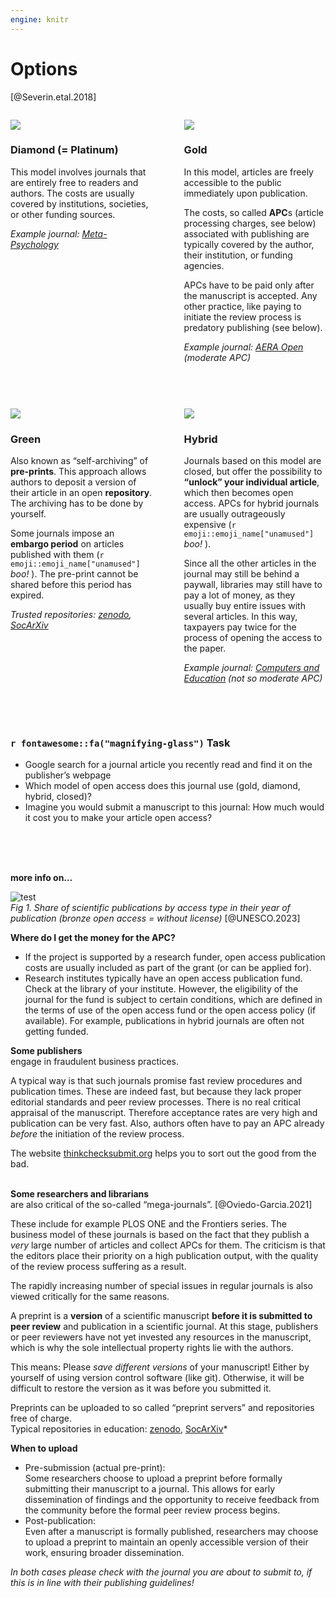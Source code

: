 ```yaml
---
engine: knitr
---
```



# Options

[@Severin.etal.2018]

:::: {.columns}
::: {.column width="49%" .diamond-bg .rounded-padding}
![](www/diamond.jpg)  

### Diamond (= Platinum)
This model involves journals that are entirely free to readers and authors. The costs are usually covered by institutions, societies, or other funding sources.\

*Example journal: [Meta-Psychology](https://open.lnu.se/index.php/metapsychology/index)*
:::

::: {.column width="2%"}
:::

::: {.column width="49%" .gold-bg .rounded-padding}
![](www/gold.jpg)  

### Gold  
In this model, articles are freely accessible to the public immediately upon publication.\

The costs, so called **APC**s (article processing charges, see below) associated with publishing are typically covered by the author, their institution, or funding agencies.\

APCs have to be paid only after the manuscript is accepted. Any other practice, like paying to initiate the review process is predatory publishing (see below).\

*Example journal: [AERA Open](https://journals.sagepub.com/home/ERO) (moderate APC)*
:::
::::

\


:::: {.columns}
::: {.column width="49%" .green-bg .rounded-padding}
![](www/green.jpg)  

### Green
Also known as "self-archiving" of **pre-prints**. This approach allows authors to deposit a version of their article in an open **repository**. The archiving has to be done by yourself.\

Some journals impose an **embargo period** on articles published with them (`r emoji::emoji_name["unamused"]` *boo!* ). The pre-print cannot be shared before this period has expired.\

*Trusted repositories: [zenodo](https://zenodo.org/), [SocArXiv](https://osf.io/preprints/socarxiv)*
:::

::: {.column width="2%"}
:::

::: {.column width="49%" .hybrid-bg .rounded-padding}
![](www/hybrid.jpg)  

### Hybrid  
Journals based on this model are closed, but offer the possibility to **"unlock" your individual article**, which then becomes open access. APCs for hybrid journals are usually outrageously expensive (`r emoji::emoji_name["unamused"]` *boo!* ).\

Since all the other articles in the journal may still be behind a paywall, libraries may still have to pay a lot of money, as they usually buy entire issues with several articles. In this way, taxpayers pay twice for the process of opening the access to the paper.\

*Example journal: [Computers and Education](https://www.sciencedirect.com/journal/computers-and-education) (not so moderate APC)*
:::
::::





\
\


::: {.callout-tip icon=false}
### `r fontawesome::fa("magnifying-glass")` Task

* Google search for a journal article you recently read and find it on the publisher's webpage
* Which model of open access does this journal use (gold, diamond, hybrid, closed)?
* Imagine you would submit a manuscript to this journal: How much would it cost you to make your article open access?
:::






\
\
\

**more info on...**

::: {.callout-note icon=false collapse="true" title="How is the distribution?"}
![test](www/oa_development.jpg)  
*Fig 1. Share of scientific publications by access type in their year of publication (bronze open access = without license)* [@UNESCO.2023]  
:::

::: {.callout-note icon=false collapse="true" title="APC"}
**Where do I get the money for the APC?**

* If the project is supported by a research funder, open access publication costs are usually included as part of the grant (or can be applied for).
* Research institutes typically have an open access publication fund. Check at the library of your institute. However, the eligibility of the journal for the fund is subject to certain conditions, which are defined in the terms of use of the open access fund or the open access policy (if available). For example, publications in hybrid journals are often not getting funded.


:::


::: {.callout-note icon=false collapse="true" title="Predatory Publishing"}
**Some publishers**\
engage in fraudulent business practices. \

A typical way is that such journals promise fast review procedures and publication times. These are indeed fast, but because they lack proper editorial standards and peer review processes. There is no real critical appraisal of the manuscript. Therefore acceptance rates are very high and publication can be very fast. Also, authors often have to pay an APC already *before* the initiation of the review process.\

The website [thinkchecksubmit.org](https://thinkchecksubmit.org/) helps you to sort out the good from the bad.\
\

**Some researchers and librarians**\
are also critical of the so-called "mega-journals". [@Oviedo-Garcia.2021]\

These include for example PLOS ONE and the Frontiers series. The business model of these journals is based on the fact that they publish a *very* large number of articles and collect APCs for them. The criticism is that the editors place their priority on a high publication output, with the quality of the review process suffering as a result.\

The rapidly increasing number of special issues in regular journals is also viewed critically for the same reasons.
:::


::: {.callout-note icon=false collapse="true" title="Preprint"}
A preprint is a **version** of a scientific manuscript **before it is submitted to peer review** and publication in a scientific journal. At this stage, publishers or peer reviewers have not yet invested any resources in the manuscript, which is why the sole intellectual property rights lie with the authors.\

This means: Please *save different versions* of your manuscript! Either by yourself of using version control software (like git). Otherwise, it will be difficult to restore the version as it was before you submitted it.\

Preprints can be uploaded to so called "preprint servers" and repositories free of charge.  
Typical repositories in education: [zenodo](https://zenodo.org/), [SocArXiv](https://osf.io/preprints/socarxiv)*\

**When to upload**

* Pre-submission (actual pre-print): <br />Some researchers choose to upload a preprint before formally submitting their manuscript to a journal. This allows for early dissemination of findings and the opportunity to receive feedback from the community before the formal peer review process begins.
* Post-publication: <br />Even after a manuscript is formally published, researchers may choose to upload a preprint to maintain an openly accessible version of their work, ensuring broader dissemination.

*In both cases please check with the journal you are about to submit to, if this is in line with their publishing guidelines!*
:::